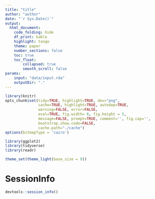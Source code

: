```yaml
---
title: "title"
author: "author"
date: "`r Sys.Date()`"
output:
  html_document:
    code_folding: hide
    df_print: kable
    highlight: tango
    theme: paper
    number_sections: false
    toc: true
    toc_float:
        collapsed: true
        smooth_scroll: false
params:
    input: "data/input.rda"
    outputDir: "."
---
```


```r
library(knitr)
opts_chunk$set(tidy=TRUE, highlight=TRUE, dev="png",
               cache=TRUE, highlight=TRUE, autodep=TRUE, 
               warning=FALSE, error=FALSE,
               eval=TRUE, fig.width= 6, fig.height = 5,
               message=FALSE, prompt=TRUE, comment='', fig.cap='',
               bootstrap.show.code=FALSE,
               cache.path="./cache")
options(bitmapType = 'cairo')
```

```r
library(ggplot2)
library(tidyverse)
library(readr)

theme_set(theme_light(base_size = 9))
```


# SessionInfo

```r
devtools::session_info()
```


